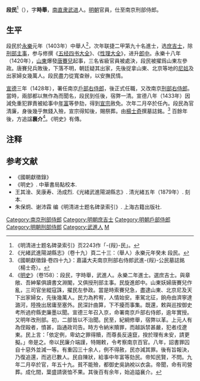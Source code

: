{{明清人物信息框
| 姓名 = 段民
| 原名 =
| 圖片名稱= 
| 圖片大小 = 
| 圖片說明 = 
| 最高職務 = 嘉議大夫南京刑部右侍郎
| 屆數 = 
| 國家 = 大明
| 前任 = 
| 繼任 = 
| 爵位 =
| 籍貫 = [[南直隸|南直隸]][[武進縣|武進縣]]
| 族裔 = 漢族
| 字號 = 字時舉
| 諡號 = 襄介
| 出生日期 = [[洪武|洪武]]九年（1376年）
| 出生地點 = [[南直隸|南直隸]][[武進縣|武進縣]]
| 逝世日期 = [[宣德|宣德]]九年（1434年）
| 逝世地點 = [[南京|南京]]
| 墓葬 =
| 配偶 =
| 親屬 =
| 出身 = 
*永樂元年癸未科舉人
*永樂二年甲申科進士出身
| 經歷 = 
| 著作 =
}}

'''段民'''<ref>《明清进士题名碑录索引》页2243作「-{叚}-民」。</ref>（{{bd|1376年||1434年|catIdx=D}}），字'''時舉'''，[[南直隶|南直隶]][[武进|武进]]人。[[明朝|明朝]]官員，仕至南京刑部侍郎。

==生平==
段民於[[永乐_(明朝)|永樂]]元年（1403年）中舉人<ref>《光緒武進陽湖縣志》（卷十九）頁二十三：（舉人）永樂元年癸未 段民。</ref>，次年联捷二甲第九十名進士，选[[庶吉士|庶吉士]]，除[[刑部|刑部]][[主事|主事]]，参与修撰《[[五经四书大全|五经四书大全]]》、《[[性理大全|性理大全]]》，进升[[郎中|郎中]]。永樂十八年（1420年），[[山東|山東]]爆發[[唐賽兒|唐賽兒]]起事，三名省級官員被處決，段民被擢爲山東左參政。唐賽兒兵敗後，下落不明，朝廷疑其出家，先後捉拿山東、北京等地的[[尼姑|尼姑]]及出家婦女幾萬人。段民盡力從寬查辦，以安撫民情。

[[宣德|宣德]]三年（1428年），署任南京[[户部侍郎|戶部右侍郎]]，後正式任職，又改南京[[刑部侍郎|刑部右侍郎]]。當時，兩部都以無作為而聞名，段民到任後，宿弊一清。宣德八年（1433年）因減免重犯罪責被給事中[[年富|年富]]等參劾，得到[[明宣宗|宣宗]]赦免。次年二月卒於任內。段民為官清廉，身後幾乎無錢入殮，宣宗得知後，賜祭葬。由[[楊士奇|楊士奇]]撰墓誌銘。<ref>《國朝獻徵錄·卷四十九》：嘉議大夫南京刑部右侍郎武進-{叚}-公民墓誌銘（楊士奇）。</ref> 百餘年後，方追諡'''襄介'''<ref>《[[明史|明史]]》（卷158）：段民，字時舉，武進人。永樂二年進士。選庶吉士。與章敞、吾紳輩俱讀書文淵閣，又俱授刑部主事。民旋進郎中。山東妖婦唐賽兒作亂，三司官坐縱寇誅，擢民左參政。當是時索賽兒急，盡逮山東、北京尼及天下出家婦女，先後幾萬人。民力為矜宥，人情始安。車駕北征，餉舟由濟寧達潞河，陸挽出居庸至塞外。民深計曲算，下不擾而事集。既還，敕與巡按御史考所過府縣吏廉墨以聞。宣德三年召入京，命署南京戶部右侍郎，逾年實授。又明年改刑部。初，二部皆以不治聞。民至，紀綱修舉，宿弊以革。上元人有為侄毆者，憤甚，詣通政司告。時方令納米贖罪，而越訴禁甚嚴，犯者戍遼東。民上言：「依定例，卑幼之罪得贖，而尊長反遠竄，揆於理有未安，請更擬。」帝是之。帝以民廉介端謹，特賜敕，令考察南京百官。八年，詔書罪囚自十惡外並減一等。有重囚三十余人，例不得赦，民亦減其罪。後有旨報決，乃復追還，而逃已數人。民自陳狀，給事中年富等劾民。帝知民賢，不問。九年二月卒於官，年五十九。貧不能殮，都御史吳訥裞以衣衾。帝聞，命有司營葬。成化間，葉盛請褒恤不果。其後百有余年，始追謚襄介。</ref>。《明史》有傳。

==注释==
{{reflist}}

==参考文献==
{{wikisource|明史/卷158}}
*《國朝獻徵錄》
*《明史》. 中華書局點校本.
* 王其淦、吴康寿、汤成烈.《光緒武進陽湖縣志》. 清光緒五年（1879年）. 刻本.
*朱保炯、谢沛霖 编《明清进士题名碑录索引》. 上海古籍出版社.

{{永樂二年甲申科殿試金榜}}

{{DEFAULTSORT:Duan段}}
[[Category:南京刑部侍郎|Category:南京刑部侍郎]]
[[Category:明朝庶吉士|Category:明朝庶吉士]]
[[Category:明朝戶部侍郎|Category:明朝戶部侍郎]]
[[Category:明朝刑部侍郎|Category:明朝刑部侍郎]]
[[Category:武進人|Category:武進人]]
[[Category:段姓|M]]